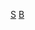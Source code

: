 {{Catnav|頁面分類|總類|維基百科模板|條目信息與編輯模板|小作品模板|人物小作品模板}}
{{Catnav|頁面分類|總類|維基百科模板|條目信息與編輯模板|小作品模板|自然科學小作品模板}}
[[Category:人物小作品模板|S]]
[[Category:自然科學小作品模板|B]]